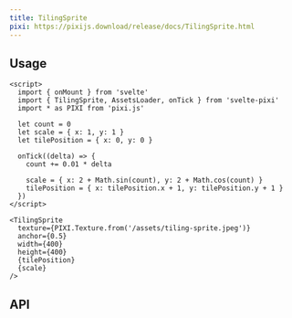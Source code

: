 ```yaml
---
title: TilingSprite
pixi: https://pixijs.download/release/docs/TilingSprite.html
---
```


## Usage

```svelte live
<script>
  import { onMount } from 'svelte'
  import { TilingSprite, AssetsLoader, onTick } from 'svelte-pixi'
  import * as PIXI from 'pixi.js'

  let count = 0
  let scale = { x: 1, y: 1 }
  let tilePosition = { x: 0, y: 0 }

  onTick((delta) => {
    count += 0.01 * delta

    scale = { x: 2 + Math.sin(count), y: 2 + Math.cos(count) }
    tilePosition = { x: tilePosition.x + 1, y: tilePosition.y + 1 }
  })
</script>

<TilingSprite
  texture={PIXI.Texture.from('/assets/tiling-sprite.jpeg')}
  anchor={0.5}
  width={400}
  height={400}
  {tilePosition}
  {scale}
/>
```


## API

<ComponentAPI component="TilingSprite.svelte" />